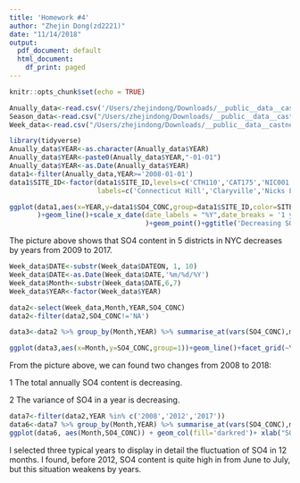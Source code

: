 ```yaml
---
title: 'Homework #4'
author: "Zhejin Dong(zd2221)"
date: "11/14/2018"
output:
  pdf_document: default
  html_document:
    df_print: paged
---
```


```r
knitr::opts_chunk$set(echo = TRUE)
```


```r
Anually_data<-read.csv('/Users/zhejindong/Downloads/__public__data__castnet__download__Castnet_4B31B9F8659F5BF4F2868247415B43B4_11_14_2018_093807/Concentration - Annual.csv')
Season_data<-read.csv("/Users/zhejindong/Downloads/__public__data__castnet__download__Castnet_4B31B9F8659F5BF4F2868247415B43B4_11_14_2018_093807/Concentration - Seasonal.csv")
Week_data<-read.csv("/Users/zhejindong/Downloads/__public__data__castnet__download__Castnet_4B31B9F8659F5BF4F2868247415B43B4_11_14_2018_093807/Concentration - Weekly.csv")
```


```r
library(tidyverse)
Anually_data$YEAR<-as.character(Anually_data$YEAR)
Anually_data$YEAR<-paste0(Anually_data$YEAR,"-01-01")
Anually_data$YEAR<-as.Date(Anually_data$YEAR)
data1<-filter(Anually_data,YEAR>='2008-01-01')
data1$SITE_ID<-factor(data1$SITE_ID,levels=c('CTH110','CAT175','NIC001','WFM105','HWF187','WFM007'),
                      labels=c('Connecticut Hill','Claryville','Nicks Lake','Whiteface Mountain','Huntington Wildlife Forest','NULL'))
```


```r
ggplot(data1,aes(x=YEAR,y=data1$SO4_CONC,group=data1$SITE_ID,color=SITE_ID)
       )+geom_line()+scale_x_date(date_labels = "%Y",date_breaks = '1 year'
                                  )+geom_point()+ggtitle('Decreasing SO4 by Years')+ylab('SO4')
```


The picture above shows that SO4 content in 5 districts in NYC decreases by years from 2009 to 2017. 


```r
Week_data$DATE<-substr(Week_data$DATEON, 1, 10)
Week_data$DATE<-as.Date(Week_data$DATE,'%m/%d/%Y')
Week_data$Month<-substr(Week_data$DATE,6,7)
Week_data$YEAR<-factor(Week_data$YEAR)
```
```r
data2<-select(Week_data,Month,YEAR,SO4_CONC)
data2<-filter(data2,SO4_CONC!='NA')

data3<-data2 %>% group_by(Month,YEAR) %>% summarise_at(vars(SO4_CONC),mean)

ggplot(data3,aes(x=Month,y=SO4_CONC,group=1))+geom_line()+facet_grid(~YEAR)+ggtitle('SO4 Content Month Fluctuation')+ylab('SO4 Content')
```

From the picture above, we can found two changes from 2008 to 2018:

1 The total annually SO4 content is decreasing.

2 The variance of SO4 in a year is decreasing.



```r
data7<-filter(data2,YEAR %in% c('2008','2012','2017'))
data6<-data7 %>% group_by(Month,YEAR) %>% summarise_at(vars(SO4_CONC),mean)
ggplot(data6, aes(Month,SO4_CONC)) + geom_col(fill='darkred')+ xlab("SO4")+facet_wrap(YEAR~.)+xlab('Month')+ggtitle('SO4 Content Month Fluctuation in Three Typical Years')
```


I selected three typical years to display in detail the fluctuation of SO4 in 12 months. I found, before 2012, SO4 content is quite high in from June to July, but this situation weakens by years. 

